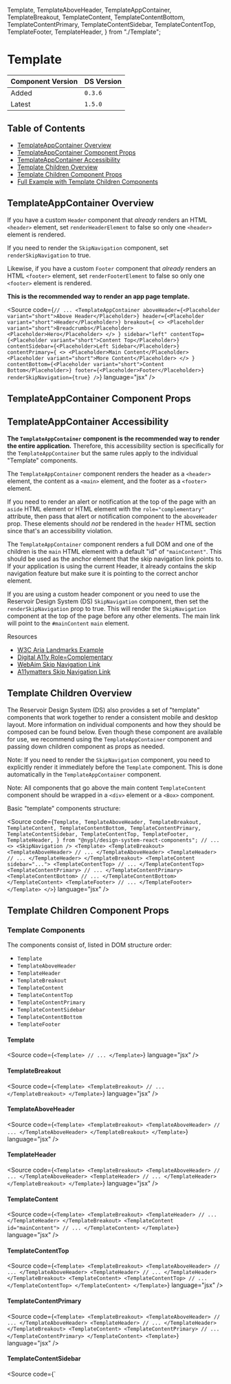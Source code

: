 
  Template,
  TemplateAboveHeader,
  TemplateAppContainer,
  TemplateBreakout,
  TemplateContent,
  TemplateContentBottom,
  TemplateContentPrimary,
  TemplateContentSidebar,
  TemplateContentTop,
  TemplateFooter,
  TemplateHeader,
} from "./Template";

<Meta of={TemplateStories} />

# Template

| Component Version | DS Version |
| ----------------- | ---------- |
| Added             | `0.3.6`    |
| Latest            | `1.5.0`    |

## Table of Contents

- [TemplateAppContainer Overview](#templateappcontainer-overview)
- [TemplateAppContainer Component Props](#templateappcontainer-component-props)
- [TemplateAppContainer Accessibility](#templateappcontainer-accessibility)
- [Template Children Overview](#template-children-overview)
- [Template Children Component Props](#template-children-component-props)
- [Full Example with Template Children Components](#full-example-with-template-children-components)

## TemplateAppContainer Overview

<Description of={TemplateAppContainer} />

If you have a custom `Header` component that _already_ renders an HTML `<header>`
element, set `renderHeaderElement` to false so only one `<header>` element is
rendered.

If you need to render the `SkipNavigation` component, set `renderSkipNavigation`
to true.

Likewise, if you have a custom `Footer` component that _already_ renders an HTML
`<footer>` element, set `renderFooterElement` to false so only one `<footer>`
element is rendered.

**This is the recommended way to render an app page template.**

<Source
  code={`
// ...
<TemplateAppContainer
  aboveHeader={<Placeholder variant="short">Above Header</Placeholder>}
  header={<Placeholder variant="short">Header</Placeholder>}
  breakout={
    <>
      <Placeholder variant="short">Breadcrumbs</Placeholder>
      <Placeholder>Hero</Placeholder>
    </>
  }
  sidebar="left"
  contentTop={<Placeholder variant="short">Content Top</Placeholder>}
  contentSidebar={<Placeholder>Left Sidebar</Placeholder>}
  contentPrimary={
    <>
      <Placeholder>Main Content</Placeholder>
      <Placeholder variant="short">More Content</Placeholder>
    </>
  }
  contentBottom={<Placeholder variant="short">Content Bottom</Placeholder>}
  footer={<Placeholder>Footer</Placeholder>}
  renderSkipNavigation={true}
/>
`}
  language="jsx"
/>

## TemplateAppContainer Component Props

<Canvas of={TemplateStories.WithControls} />

<ArgTypes of={TemplateStories.WithControls} />

## TemplateAppContainer Accessibility

**The `TemplateAppContainer` component is the recommended way to render the entire
application.** Therefore, this accessibility section is specifically for the
`TemplateAppContainer` but the same rules apply to the individual "Template"
components.

The `TemplateAppContainer` component renders the header as a `<header>` element,
the content as a `<main>` element, and the footer as a `<footer>` element.

If you need to render an alert or notification at the top of the page with an
`aside` HTML element or HTML element with the `role="complementary"` attribute,
then pass that alert or notification component to the `aboveHeader` prop. These
elements should _not_ be rendered in the `header` HTML section since that's an
accessibility violation.

The `TemplateAppContainer` component renders a full DOM and one of the children
is the `main` HTML element with a default "id" of `"mainContent"`. This should
be used as the anchor element that the skip navigation link points to. If your
application is using the current Header, it already contains the skip
navigation feature but make sure it is pointing to the correct anchor element.

If you are using a custom header component or you need to use the Reservoir
Design System (DS) `SkipNavigation` component, then set the `renderSkipNavigation`
prop to true. This will render the `SkipNavigation` component at the top of the
page before any other elements. The main link will point to the `#mainContent`
`main` element.

Resources

- [W3C Aria Landmarks Example](https://www.w3.org/TR/wai-aria-practices/examples/landmarks/complementary.html)
- [Digital A11y Role=Complementary](https://www.digitala11y.com/complementary-role/)
- [WebAim Skip Navigation Link](https://webaim.org/techniques/skipnav/)
- [A11ymatters Skip Navigation Link](https://www.a11ymatters.com/pattern/skip-link/)

## Template Children Overview

The Reservoir Design System (DS) also provides a set of "template" components
that work together to render a consistent mobile and desktop layout. More
information on individual components and how they should be composed can be
found below. Even though these component are available for use, we recommend
using the `TemplateAppContainer` component and passing down children component
as props as needed.

Note: If you need to render the `SkipNavigation` component, you need to explicitly
render it immediately before the `Template` component. This is done
automatically in the `TemplateAppContainer` component.

Note: All components that go above the main content `TemplateContent` component
should be wrapped in a `<div>` element or a `<Box>` component.

Basic "template" components structure:

<Source
  code={`
  Template,
  TemplateAboveHeader,
  TemplateBreakout,
  TemplateContent,
  TemplateContentBottom,
  TemplateContentPrimary,
  TemplateContentSidebar,
  TemplateContentTop,
  TemplateFooter,
  TemplateHeader,
} from "@nypl/design-system-react-components";
// ...
<>
  <SkipNavigation />
  <Template>
    <TemplateBreakout>
      <TemplateAboveHeader>
        // ...
      </TemplateAboveHeader>
      <TemplateHeader>
        // ...
      </TemplateHeader>
    </TemplateBreakout>
    <TemplateContent sidebar="...">
      <TemplateContentTop>
        // ...
      </TemplateContentTop>
      <TemplateContentPrimary>
        // ...
      </TemplateContentPrimary>
      <TemplateContentBottom>
        // ...
      </TemplateContentBottom>
    </TemplateContent>
    <TemplateFooter>
      // ...
    </TemplateFooter>
  </Template>
</>
`}
  language="jsx"
/>

## Template Children Component Props

<Canvas of={TemplateStories.TemplateChildrenComponentProps} />

<ArgTypes of={TemplateStories.TemplateChildrenComponentProps} />

### Template Components

The components consist of, listed in DOM structure order:

- `Template`
- `TemplateAboveHeader`
- `TemplateHeader`
- `TemplateBreakout`
- `TemplateContent`
- `TemplateContentTop`
- `TemplateContentPrimary`
- `TemplateContentSidebar`
- `TemplateContentBottom`
- `TemplateFooter`

#### Template

<Source
  code={`
<Template>
  // ...
</Template>
`}
  language="jsx"
/>

<Description of={Template} />

#### TemplateBreakout

<Source
  code={`
<Template>
  <TemplateBreakout>
    // ...
  </TemplateBreakout>
</Template>
`}
  language="jsx"
/>

<Description of={TemplateBreakout} />

#### TemplateAboveHeader

<Source
  code={`
<Template>
  <TemplateBreakout>
    <TemplateAboveHeader>
      // ...
    </TemplateAboveHeader>
  </TemplateBreakout>
</Template>
`}
  language="jsx"
/>

<Description of={TemplateAboveHeader} />

#### TemplateHeader

<Source
  code={`
<Template>
  <TemplateBreakout>
    <TemplateAboveHeader>
      // ...
    </TemplateAboveHeader>
    <TemplateHeader>
      // ...
    </TemplateHeader>
  </TemplateBreakout>
</Template>
`}
  language="jsx"
/>

<Description of={TemplateHeader} />

#### TemplateContent

<Source
  code={`
<Template>
  <TemplateBreakout>
    <TemplateHeader>
      // ...
    </TemplateHeader>
  </TemplateBreakout>
  <TemplateContent id="mainContent">
    // ...
  </TemplateContent>
</Template>
`}
  language="jsx"
/>

<Description of={TemplateContent} />

#### TemplateContentTop

<Source
  code={`
<Template>
  <TemplateBreakout>
    <TemplateAboveHeader>
      // ...
    </TemplateAboveHeader>
    <TemplateHeader>
      // ...
    </TemplateHeader>
  </TemplateBreakout>
  <TemplateContent>
    <TemplateContentTop>
      // ...
    </TemplateContentTop>
  </TemplateContent>
</Template>
`}
  language="jsx"
/>

<Description of={TemplateContentTop} />

#### TemplateContentPrimary

<Source
  code={`
<Template>
  <TemplateBreakout>
    <TemplateAboveHeader>
      // ...
    </TemplateAboveHeader>
    <TemplateHeader>
      // ...
    </TemplateHeader>
  </TemplateBreakout>
  <TemplateContent>
    <TemplateContentPrimary>
      // ...
    </TemplateContentPrimary>
  </TemplateContent>
<Template>
`}
  language="jsx"
/>

<Description of={TemplateContentPrimary} />

#### TemplateContentSidebar

<Source
  code={`
<Template>
  <TemplateBreakout>
    <TemplateAboveHeader>
      // ...
    </TemplateAboveHeader>
    <TemplateHeader>
      // ...
    </TemplateHeader>
  <TemplateBreakout>
  <TemplateContent sidebar="right">
    <TemplateContentPrimary>
      // ...
    </TemplateContentPrimary>
    <TemplateContentSidebar>
      // RIGHT SIDEBAR
    </TemplateContentSidebar>
  </TemplateContent>
</Template>

<Template>
  <TemplateBreakout>
    <TemplateAboveHeader>
      // ...
    </TemplateAboveHeader>
    <TemplateHeader>
      // ...
    </TemplateHeader>
  </TemplateBreakout>
  <TemplateContent sidebar="left">
    <TemplateContentSidebar>
      // LEFT SIDEBAR
    </TemplateContentSidebar>
    <TemplateContentPrimary>
      // ...
    </TemplateContentPrimary>
  </TemplateContent>
<Template>
`} language="jsx" />

<Description of={TemplateContentSidebar} />

#### TemplateContentBottom

<Source
  code={`
<Template>
  <TemplateBreakout>
    <TemplateAboveHeader>
      // ...
    </TemplateAboveHeader>
    <TemplateHeader>
      // ...
    </TemplateHeader>
  </TemplateBreakout>
  <TemplateContent>
    <TemplateContentTop>
      // ...
    </TemplateContentTop>
    <TemplateContentPrimary>
      // ...
    </TemplateContentPrimary>
    <TemplateContentBottom>
      // ...
    </TemplateContentBottom>
  </TemplateContent>
</Template>
`}
  language="jsx"
/>

<Description of={TemplateContentBottom} />

#### TemplateFooter

<Source
  code={`
<Template>
  <TemplateBreakout>
    <TemplateAboveHeader>
      // ...
    </TemplateAboveHeader>
    <TemplateHeader>
      // ...
    </TemplateHeader>
  </TemplateBreakout>
  <TemplateContent sidebar="right">
    //...
  </TemplateContent>
  <TemplateFooter>
    // ...
  </TemplateFooter>
</Template>
`}
  language="jsx"
/>

<Description of={TemplateFooter} />

### Template Children Components Sidebar Configuration

In order to render a sidebar, two steps must be taken.

1. The `TemplateContent` component needs to be aware of it. Pass the location
   of the sidebar to the `sidebar` prop as either "left" or "right".

<Source
  code={`
<TemplateContent sidebar="left">
`}
  language="jsx"
/>

2. Render `TemplateContentSidebar` and `TemplateContentPrimary` next to each
   other in the appropriate order. If the sidebar must show left, then
   `TemplateContentSidebar` comes before `TemplateContentPrimary`. Otherwise,
   `TemplateContentPrimary` must come before `TemplateContentSidebar`.

<Source
  code={`
// Render left sidebar
<TemplateContent sidebar="left">
  <TemplateContentSidebar>
    // ...
  </TemplateContentSidebar>
  <TemplateContentPrimary>
    // ...
  </TemplateContentPrimary>
</TemplateContent>
// Render right sidebar
<TemplateContent sidebar="right">
  <TemplateContentPrimary>// ...</TemplateContentPrimary>
  <TemplateContentSidebar>// ...</TemplateContentSidebar>
</TemplateContent>
`}
  language="jsx"
/>

## Full Example with Template Children Components

  "With 92 locations across the Bronx, Manhattan, and Staten Island, The New York Public Library is an essential part of neighborhoods across the city. Visit us today.";

This is best viewed in the Storybook "Canvas" and not "Docs" section.

<Canvas of={TemplateStories.FullExampleWithTemplateChildrenComponents} />
